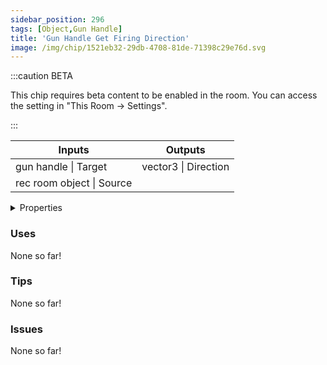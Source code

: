 ```yaml
---
sidebar_position: 296
tags: [Object,Gun Handle]
title: 'Gun Handle Get Firing Direction'
image: /img/chip/1521eb32-29db-4708-81de-71398c29e76d.svg
---
```




:::caution BETA

This chip requires beta content to be enabled in the room. You can access the setting in "This Room -> Settings".

:::

<IChip uuid="1521eb32-29db-4708-81de-71398c29e76d"/>

<table><thead><tr><th>Inputs</th><th>Outputs</th></tr></thead><tbody><tr><td>gun handle | Target</td><td>vector3 | Direction</td></tr><tr><td>rec room object | Source</td><td /></tr></tbody></table>

<details>
  <summary>Properties</summary>
  <div>
    <div>
    <table>
      <tbody>
        <tr>
          <td>Is beta required?</td>
          <td>Yes</td>
        </tr>
        <tr>
          <td>Is chip a trolling risk?</td>
          <td>No</td>
        </tr>
        <tr>
          <td>Is chip a role assignment risk?</td>
          <td>No</td>
        </tr>
        <tr>
          <td>Chip UUID</td>
          <td>1521eb32-29db-4708-81de-71398c29e76d</td>
        </tr>
        <tr>
          <td>Room availability</td>
          <td>Available everywhere</td>
        </tr>
      </tbody>
    </table>
    </div>
  </div>
</details>

### Uses

None so far!

### Tips

None so far!

### Issues

None so far!